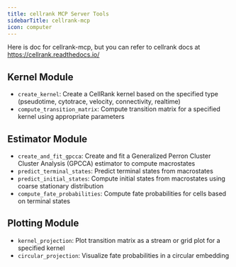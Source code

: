 ```yaml
---
title: cellrank MCP Server Tools
sidebarTitle: cellrank-mcp
icon: computer
---
```


Here is doc for cellrank-mcp, but you can refer to cellrank docs at https://cellrank.readthedocs.io/

## Kernel Module

- `create_kernel`: Create a CellRank kernel based on the specified type (pseudotime, cytotrace, velocity, connectivity, realtime)
- `compute_transition_matrix`: Compute transition matrix for a specified kernel using appropriate parameters

## Estimator Module

- `create_and_fit_gpcca`: Create and fit a Generalized Perron Cluster Cluster Analysis (GPCCA) estimator to compute macrostates
- `predict_terminal_states`: Predict terminal states from macrostates
- `predict_initial_states`: Compute initial states from macrostates using coarse stationary distribution
- `compute_fate_probabilities`: Compute fate probabilities for cells based on terminal states

## Plotting Module

- `kernel_projection`: Plot transition matrix as a stream or grid plot for a specified kernel
- `circular_projection`: Visualize fate probabilities in a circular embedding 